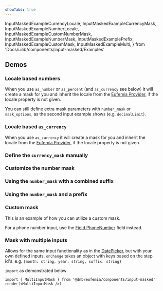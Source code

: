 ```yaml
---
showTabs: true
---
```


  InputMaskedExampleCurrencyLocale,
  InputMaskedExampleCurrencyMask,
  InputMaskedExampleNumberLocale,
  InputMaskedExampleCustomNumberMask,
  InputMaskedExampleNumberMask,
  InputMaskedExamplePrefix,
  InputMaskedExampleCustomMask,
  InputMaskedExampleMulti,
} from 'Docs/uilib/components/input-masked/Examples'

## Demos

<ChangeLocale
  label="Locale used in the demos:"
  label_direction="vertical"
  bottom
/>

### Locale based numbers

When you use `as_number` or `as_percent` (and `as_currency` see below) it will create a mask for you and inherit the locale from the [Eufemia Provider](/uilib/usage/customisation/provider), if the locale property is not given.

You can still define extra mask parameters with `number_mask` or `mask_options`, as the second input example shows (e.g. `decimalLimit`).

<InputMaskedExampleNumberLocale />

### Locale based `as_currency`

When you use `as_currency` it will create a mask for you and inherit the locale from the [Eufemia Provider](/uilib/usage/customisation/provider), if the locale property is not given.

<InputMaskedExampleCurrencyLocale />

### Define the `currency_mask` manually

<InputMaskedExampleCurrencyMask />

### Customize the number mask

<InputMaskedExampleCustomNumberMask />

### Using the `number_mask` with a combined suffix

<InputMaskedExampleNumberMask />

### Using the `number_mask` and a prefix

<InputMaskedExamplePrefix />

### Custom mask

This is an example of how you can utilize a custom mask.

For a phone number input, use the [Field.PhoneNumber](/uilib/extensions/forms/feature-fields/PhoneNumber/) field instead.

<InputMaskedExampleCustomMask />

### Mask with multiple inputs

Allows for the same input functionality as in the [DatePicker](/uilib/components/date-picker), but with your own defined inputs.
`onChange` takes an object with keys based on the step id's. e.g. `{month: string, year: string, suffix: string}`

`import` as demonstrated below

```tsx
import { MultiInputMask } from '@dnb/eufemia/components/input-masked'
render(<MultiInputMask />)
```

<InputMaskedExampleMulti />
